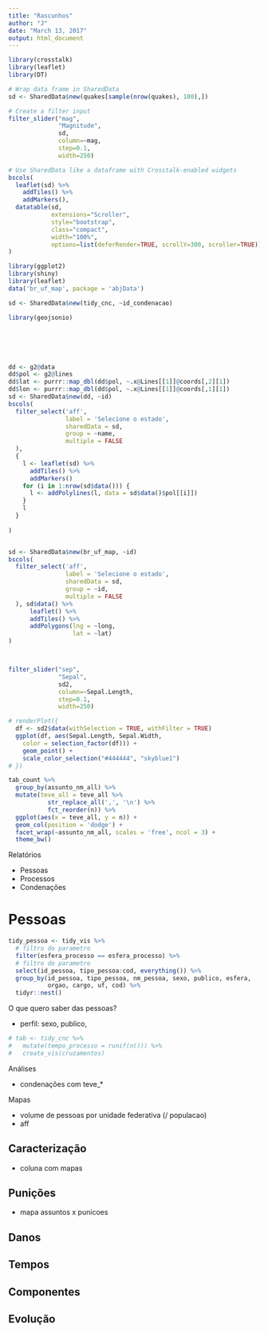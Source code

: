 ```yaml
---
title: "Rascunhos"
author: "J"
date: "March 13, 2017"
output: html_document
---
```


```r
library(crosstalk)
library(leaflet)
library(DT)

# Wrap data frame in SharedData
sd <- SharedData$new(quakes[sample(nrow(quakes), 100),])

# Create a filter input
filter_slider("mag", 
              "Magnitude", 
              sd, 
              column=~mag, 
              step=0.1, 
              width=250)

# Use SharedData like a dataframe with Crosstalk-enabled widgets
bscols(
  leaflet(sd) %>% 
    addTiles() %>% 
    addMarkers(),
  datatable(sd, 
            extensions="Scroller", 
            style="bootstrap", 
            class="compact", 
            width="100%",
            options=list(deferRender=TRUE, scrollY=300, scroller=TRUE))
)
```

```r
library(ggplot2)
library(shiny)
library(leaflet)
data('br_uf_map', package = 'abjData')

sd <- SharedData$new(tidy_cnc, ~id_condenacao)

library(geojsonio)






dd <- g2@data
dd$pol <- g2@lines
dd$lat <- purrr::map_dbl(dd$pol, ~.x@Lines[[1]]@coords[,2][1])
dd$lon <- purrr::map_dbl(dd$pol, ~.x@Lines[[1]]@coords[,1][1])
sd <- SharedData$new(dd, ~id)
bscols(
  filter_select('aff', 
                label = 'Selecione o estado', 
                sharedData = sd, 
                group = ~name,
                multiple = FALSE
  ), 
  {
    l <- leaflet(sd) %>% 
      addTiles() %>% 
      addMarkers()
    for (i in 1:nrow(sd$data())) {
      l <- addPolylines(l, data = sd$data()$pol[[i]])
    }
    l
  }
  
)


sd <- SharedData$new(br_uf_map, ~id)
bscols(
  filter_select('aff', 
                label = 'Selecione o estado', 
                sharedData = sd, 
                group = ~id,
                multiple = FALSE
  ), sd$data() %>% 
      leaflet() %>% 
      addTiles() %>% 
      addPolygons(lng = ~long, 
                  lat = ~lat)
)



filter_slider("sep", 
              "Sepal", 
              sd2, 
              column=~Sepal.Length, 
              step=0.1, 
              width=250)

# renderPlot({
  df <- sd2$data(withSelection = TRUE, withFilter = TRUE)
  ggplot(df, aes(Sepal.Length, Sepal.Width,
    color = selection_factor(df))) +
    geom_point() +
    scale_color_selection("#444444", "skyblue1")
# })
```



```r
tab_count %>% 
  group_by(assunto_nm_all) %>% 
  mutate(teve_all = teve_all %>% 
           str_replace_all(',', '\n') %>% 
           fct_reorder(n)) %>% 
  ggplot(aes(x = teve_all, y = n)) +
  geom_col(position = 'dodge') +
  facet_wrap(~assunto_nm_all, scales = 'free', ncol = 3) +
  theme_bw()
```

<!-- PESSOAS ----------------------------------------------------------------->

Relatórios

- Pessoas
- Processos
- Condenações

# Pessoas

```r
tidy_pessoa <- tidy_vis %>% 
  # filtro do parametro
  filter(esfera_processo == esfera_processo) %>% 
  # filtro do parametro
  select(id_pessoa, tipo_pessoa:cod, everything()) %>% 
  group_by(id_pessoa, tipo_pessoa, nm_pessoa, sexo, publico, esfera,
           orgao, cargo, uf, cod) %>% 
  tidyr::nest()
```


O que quero saber das pessoas?

- perfil: sexo, publico, 

```r
# tab <- tidy_cnc %>% 
#   mutate(tempo_processo = runif(n())) %>% 
#   create_vis(cruzamentos)
```

<!-- ---------------------------------------------------------------------- -->

Análises

- condenações com teve_*

Mapas

- volume de pessoas por unidade federativa (/ populacao)
- aff

<!-- ----------------------------------------------------------------------- -->

## Caracterização

- coluna com mapas

## Punições

- mapa assuntos x punicoes

## Danos

## Tempos


## Componentes

## Evolução



  

























